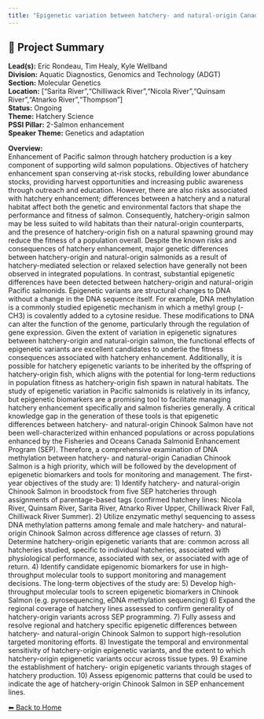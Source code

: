 ```yaml
---
title: "Epigenetic variation between hatchery- and natural-origin Canadian Chinook Salmon"
---
```


## 🧬 Project Summary

**Lead(s):** Eric Rondeau, Tim Healy, Kyle Wellband  
**Division:** Aquatic Diagnostics, Genomics and Technology (ADGT)  
**Section:** Molecular Genetics  
**Location:** ["Sarita River","Chilliwack River","Nicola River","Quinsam River","Atnarko River","Thompson"]  
**Status:** Ongoing  
**Theme:** Hatchery Science  
**PSSI Pillar:** 2-Salmon enhancement  
**Speaker Theme:** Genetics and adaptation  

**Overview:**  
Enhancement of Pacific salmon through hatchery production is a key component
of supporting wild salmon populations. Objectives of hatchery enhancement span
conserving at-risk stocks, rebuilding lower abundance stocks, providing
harvest opportunities and increasing public awareness through outreach and
education. However, there are also risks associated with hatchery enhancement;
differences between a hatchery and a natural habitat affect both the genetic
and environmental factors that shape the performance and fitness of salmon.
Consequently, hatchery-origin salmon may be less suited to wild habitats than
their natural-origin counterparts, and the presence of hatchery-origin fish on
a natural spawning ground may reduce the fitness of a population overall.
Despite the known risks and consequences of hatchery enhancement, major
genetic differences between hatchery-origin and natural-origin salmonids as a
result of hatchery-mediated selection or relaxed selection have generally not
been observed in integrated populations. In contrast, substantial epigenetic
differences have been detected between hatchery-origin and natural-origin
Pacific salmonids. Epigenetic variants are structural changes to DNA without a
change in the DNA sequence itself. For example, DNA methylation is a commonly
studied epigenetic mechanism in which a methyl group (-CH3) is covalently
added to a cytosine residue. These modifications to DNA can alter the function
of the genome, particularly through the regulation of gene expression. Given
the extent of variation in epigenetic signatures between hatchery-origin and
natural-origin salmon, the functional effects of epigenetic variants are
excellent candidates to underlie the fitness consequences associated with
hatchery enhancement. Additionally, it is possible for hatchery epigenetic
variants to be inherited by the offspring of hatchery-origin fish, which
aligns with the potential for long-term reductions in population fitness as
hatchery-origin fish spawn in natural habitats. The study of epigenetic
variation in Pacific salmonids is relatively in its infancy, but epigenetic
biomarkers are a promising tool to facilitate managing hatchery enhancement
specifically and salmon fisheries generally. A critical knowledge gap in the
generation of these tools is that epigenetic differences between hatchery- and
natural-origin Chinook Salmon have not been well-characterized within enhanced
populations or across populations enhanced by the Fisheries and Oceans Canada
Salmonid Enhancement Program (SEP). Therefore, a comprehensive examination of
DNA methylation between hatchery- and natural-origin Canadian Chinook Salmon
is a high priority, which will be followed by the development of epigenetic
biomarkers and tools for monitoring and management. The first-year objectives
of the study are: 1) Identify hatchery- and natural-origin Chinook Salmon in
broodstock from five SEP hatcheries through assignments of parentage-based
tags (confirmed hatchery lines: Nicola River, Quinsam River, Sarita River,
Atnarko River Upper, Chilliwack River Fall, Chilliwack River Summer). 2)
Utilize enzymatic methyl sequencing to assess DNA methylation patterns among
female and male hatchery- and natural-origin Chinook Salmon across difference
age classes of return. 3) Determine hatchery-origin epigenetic variants that
are: common across all hatcheries studied, specific to individual hatcheries,
associated with physiological performance, associated with sex, or associated
with age of return. 4) Identify candidate epigenomic biomarkers for use in
high-throughput molecular tools to support monitoring and management
decisions. The long-term objectives of the study are: 5) Develop high-
throughput molecular tools to screen epigenetic biomarkers in Chinook Salmon
(e.g. pyrosequencing, eDNA methylation sequencing) 6) Expand the regional
coverage of hatchery lines assessed to confirm generality of hatchery-origin
variants across SEP programming. 7) Fully assess and resolve regional and
hatchery specific epigenetic differences between hatchery- and natural-origin
Chinook Salmon to support high-resolution targeted monitoring efforts. 8)
Investigate the temporal and environmental sensitivity of hatchery-origin
epigenetic variants, and the extent to which hatchery-origin epigenetic
variants occur across tissue types. 9) Examine the establishment of hatchery-
origin epigenetic variants through stages of hatchery production. 10) Assess
epigenomic patterns that could be used to indicate the age of hatchery-origin
Chinook Salmon in SEP enhancement lines.



[⬅ Back to Home](../index.qmd)
